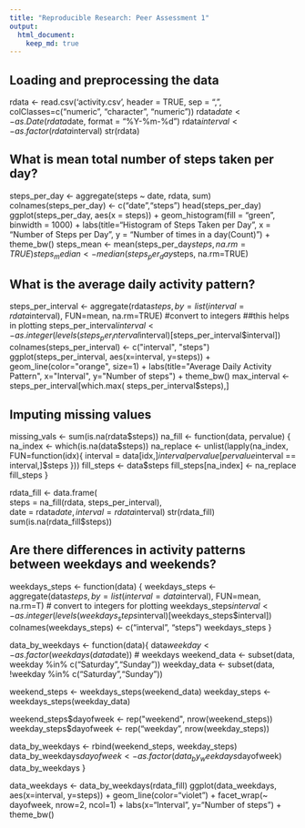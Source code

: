 ```yaml
---
title: "Reproducible Research: Peer Assessment 1"
output: 
  html_document:
    keep_md: true
---
```



## Loading and preprocessing the data

rdata <- read.csv('activity.csv', header = TRUE, sep = ",",
colClasses=c("numeric", "character", "numeric"))
 rdata$date <- as.Date(rdata$date, format = "%Y-%m-%d")
 rdata$interval <- as.factor(rdata$interval)
 str(rdata)

## What is mean total number of steps taken per day?
steps_per_day <- aggregate(steps ~ date, rdata, sum)
 colnames(steps_per_day) <- c("date","steps")
 head(steps_per_day)
 ggplot(steps_per_day, aes(x = steps)) + 
       geom_histogram(fill = "green", binwidth = 1000) + 
        labs(title="Histogram of Steps Taken per Day", 
             x = "Number of Steps per Day", y = "Number of times in a day(Count)") + theme_bw() 
steps_mean   <- mean(steps_per_day$steps, na.rm=TRUE)
steps_median <- median(steps_per_day$steps, na.rm=TRUE)

## What is the average daily activity pattern?
steps_per_interval <- aggregate(rdata$steps, 
                                by = list(interval = rdata$interval),
                                FUN=mean, na.rm=TRUE)
#convert to integers
##this helps in plotting
steps_per_interval$interval <- 
        as.integer(levels(steps_per_interval$interval)[steps_per_interval$interval])
colnames(steps_per_interval) <- c("interval", "steps")
ggplot(steps_per_interval, aes(x=interval, y=steps)) +   
        geom_line(color="orange", size=1) +  
        labs(title="Average Daily Activity Pattern", x="Interval", y="Number of steps") +  
        theme_bw()
max_interval <- steps_per_interval[which.max(  
        steps_per_interval$steps),]

## Imputing missing values
missing_vals <- sum(is.na(rdata$steps))
na_fill <- function(data, pervalue) {
        na_index <- which(is.na(data$steps))
        na_replace <- unlist(lapply(na_index, FUN=function(idx){
                interval = data[idx,]$interval
                pervalue[pervalue$interval == interval,]$steps
        }))
        fill_steps <- data$steps
        fill_steps[na_index] <- na_replace
        fill_steps
}

rdata_fill <- data.frame(  
        steps = na_fill(rdata, steps_per_interval),  
        date = rdata$date,  
        interval = rdata$interval)
str(rdata_fill)
sum(is.na(rdata_fill$steps))


## Are there differences in activity patterns between weekdays and weekends?
weekdays_steps <- function(data) {
    weekdays_steps <- aggregate(data$steps, by=list(interval = data$interval),
                          FUN=mean, na.rm=T)
    # convert to integers for plotting
    weekdays_steps$interval <- 
            as.integer(levels(weekdays_steps$interval)[weekdays_steps$interval])
    colnames(weekdays_steps) <- c("interval", "steps")
    weekdays_steps
}

data_by_weekdays <- function(data){
    data$weekday <- 
            as.factor(weekdays(data$date)) # weekdays
    weekend_data <- subset(data, weekday %in% c("Saturday","Sunday"))
    weekday_data <- subset(data, !weekday %in% c("Saturday","Sunday"))

   weekend_steps <- weekdays_steps(weekend_data)
  weekday_steps <- weekdays_steps(weekday_data)

  weekend_steps$dayofweek <- rep("weekend", nrow(weekend_steps))
  weekday_steps$dayofweek <- rep("weekday", nrow(weekday_steps))

  data_by_weekdays <- rbind(weekend_steps, weekday_steps)
  data_by_weekdays$dayofweek <- as.factor(data_by_weekdays$dayofweek)
  data_by_weekdays
}

data_weekdays <- data_by_weekdays(rdata_fill)
ggplot(data_weekdays, aes(x=interval, y=steps)) + 
        geom_line(color="violet") + 
        facet_wrap(~ dayofweek, nrow=2, ncol=1) +
        labs(x="Interval", y="Number of steps") +
        theme_bw()
